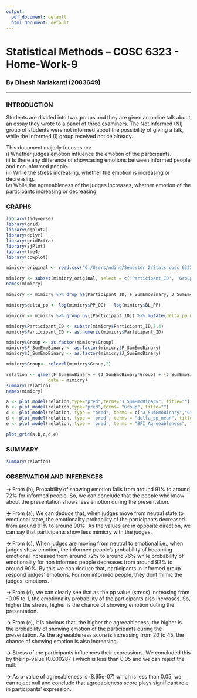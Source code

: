 ```yaml
---
output:
  pdf_document: default
  html_document: default
---
```

# Statistical Methods – COSC	6323 - Home-Work-9 
### By Dinesh Narlakanti (2083649)
  
________________________________________________________________________________  
 
### INTRODUCTION  
Students are divided into two groups and they are given an online talk about an essay they wrote to a panel of three examiners. The Not Informed (NI) group of students were not informed about the possibility of giving a talk, while the Informed (I) group received notice already.  

This document majorly focuses on:  
i) Whether judges emotion influence the emotion of the participants.  
ii) Is there any difference of showcasing emotions between informed people and non informed people.  
iii) While the stress increasing, whether the emotion is increasing or decreasing.  
iv) While the agreeableness of the judges increases, whether emotion of the participants increasing or decreasing.  

### GRAPHS
```r
library(tidyverse)
library(grid)
library(ggplot2)
library(dplyr)
library(gridExtra)
library(sjPlot)
library(lme4)
library(cowplot)

mimicry_original <- read.csv("C:/Users/ndine/Semester 2/Stats cosc 6323/Narlakanti_Dinesh_2083649_HW9/Presenter-Judges_n=39_FGSPB_PR_1HzMean_COSC6323_2022-04-06.csv")

mimicry <- subset(mimicry_original, select = c('Participant_ID', 'Group', 'Seconds', 'F_SumEmoBinary', 'J_SumEmoBinary', 'PP_QC', 'BL_PP', 'BFI_Agreeableness'))
names(mimicry)

mimicry <- mimicry %>% drop_na(Participant_ID, F_SumEmoBinary, J_SumEmoBinary, PP_QC, BL_PP, BFI_Agreeableness)

mimicry$delta_pp <- log(mimicry$PP_QC) - log(mimicry$BL_PP)

mimicry <- mimicry %>% group_by((Participant_ID)) %>% mutate(delta_pp_mean = mean(delta_pp, na.rm = TRUE))

mimicry$Participant_ID <- substr(mimicry$Participant_ID,3,4) 
mimicry$Participant_ID <- as.numeric(mimicry$Participant_ID)

mimicry$Group <- as.factor(mimicry$Group)
mimicry$F_SumEmoBinary <- as.factor(mimicry$F_SumEmoBinary)
mimicry$J_SumEmoBinary <- as.factor(mimicry$J_SumEmoBinary)

mimicry$Group<- relevel(mimicry$Group,2)

relation <- glmer(F_SumEmoBinary ~ (J_SumEmoBinary*Group) + (J_SumEmoBinary*delta_pp_mean) + (J_SumEmoBinary*BFI_Agreeableness) + (1|(Participant_ID)) , family = "binomial", 
                data = mimicry)
summary(relation)
names(mimicry)
```
```r
a <- plot_model(relation,type="pred",terms="J_SumEmoBinary", title="")
b <- plot_model(relation,type="pred",terms= "Group", title="")
c <- plot_model(relation, type = "pred", terms = c("J_SumEmoBinary","Group"), title="")
d <- plot_model(relation, type = 'pred', terms = "delta_pp_mean", title="")
e <- plot_model(relation, type = 'pred', terms = "BFI_Agreeableness", title="")

plot_grid(a,b,c,d,e)
```

### SUMMARY
```r
summary(relation)
```

### OBSERVATION AND INFERENCES  

**->** From (b), Probability of showing emotion falls from around 91% to around 72% for informed people. So, we can conclude that the people who know about the presentation shows less emotion during the presentation.  

**->** From (a), We can deduce that, when judges move from neutral state to emotional state, the emotionality probability of the participants decreased from around 91% to around 90%. As the values are in opposite direction, we can say that participants show less mimicry with the judges.    

**->** From (c), When judges are moving from neutral to emotional i.e., when judges show emotion, the informed people's probability of becoming emotional increased from around 72% to around 76% while probability of emotionality for non informed people decreases from around 92% to around 90%. By this we can deduce that, participants in informed group respond judges' emotions. For non informed people, they dont mimic the judges' emotions.       

**->** From (d), we can clearly see that as the pp value (stress) increasing from -0.05 to 1, the emotionality probability of the participants also increases. So, higher the strees, higher is the chance of showing emotion duting the presentation.    

**->** From (e), it is obvious that, the higher the agreeableness, the higher is the probability of showing emotion of the participants during the presentation. As the agreeableness score is increasing from 20 to 45, the chance of showing emotion is also increasing.  

**->** Stress of the participants influences their expressions. We concluded this by their p-value (0.000287 ) which is less than 0.05 and we can reject the null.  

**->** As p-value of agreeableness is (8.65e-07) which is less than 0.05, we can reject null and conclude that agreeableness score plays significant role in participants' expression.  